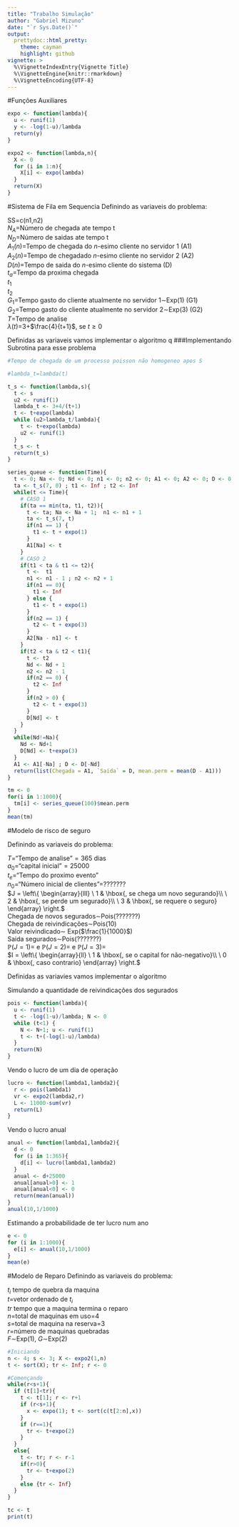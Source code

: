 ```yaml
---
title: "Trabalho Simulação"
author: "Gabriel Mizuno"
date: "`r Sys.Date()`"
output:
  prettydoc::html_pretty:
    theme: cayman
    highlight: github
vignette: >
  %\VignetteIndexEntry{Vignette Title}
  %\VignetteEngine{knitr::rmarkdown}
  %\VignetteEncoding{UTF-8}
---
```


#Funções Auxiliares

```r
expo <- function(lambda){
  u <- runif(1)
  y <- -log(1-u)/lambda
  return(y)
}
```

```r
expo2 <- function(lambda,n){
  X <- 0
  for (i in 1:n){
    X[i] <- expo(lambda)
  }
  return(X)
}
```

#Sistema de Fila em Sequencia
Definindo as variaveis do problema:

SS=c(n1,n2)  
$N_A$=Número de chegada ate tempo t  
$N_D$=Número de saidas ate tempo t  
$A_1(n)$=Tempo de chegada do $n$-esimo cliente no servidor 1 (A1)  
$A_2(n)$=Tempo de chegadado $n$-esimo cliente no servidor 2 (A2)  
$D(n)$=Tempo de saida do $n$-esimo cliente do sistema (D)  
$t_a$=Tempo da proxima chegada  
$t_1$  
$t_2$  
$G_1$=Tempo gasto do cliente atualmente no servidor 1$\sim$Exp(1) (G1)    
$G_2$=Tempo gasto do cliente atualmente no servidor 2$\sim$Exp(3) (G2)   
$T$=Tempo de analise  
$\lambda(t)$=3+$\frac{4}{t+1}$, se $t\geq 0$

Definidas as variaveis vamos implementar o algoritmo
 q
###Implementando Subrotina para esse problema

```r
#Tempo de chegada de um processo poisson não homogeneo apos S

#lambda_t=lambda(t)

t_s <- function(lambda,s){
  t <- s
  u2 <- runif(1)
  lambda_t <- 3+4/(t+1)
  t <- t+expo(lambda)
  while (u2>lambda_t/lambda){
    t <- t+expo(lambda)
    u2 <- runif(1)
  }
  t_s <- t
  return(t_s)
}
```

```r
series_queue <- function(Time){
  t <- 0; Na <- 0; Nd <- 0; n1 <- 0; n2 <- 0; A1 <- 0; A2 <- 0; D <- 0
  ta <- t_s(7, 0) ; t1 <- Inf ; t2 <- Inf
  while(t <= Time){
    # CASO 1
    if(ta == min(ta, t1, t2)){
      t <- ta; Na <- Na + 1;  n1 <- n1 + 1
      ta <- t_s(7, t) 
      if(n1 == 1) {
        t1 <- t + expo(1)
      }
      A1[Na] <- t
    }
    # CASO 2
    if(t1 < ta & t1 <= t2){
      t <-  t1
      n1 <- n1 - 1 ; n2 <- n2 + 1
      if(n1 == 0){
        t1 <- Inf
      } else {
        t1 <- t + expo(1)
      }
      if(n2 == 1) {
        t2 <- t + expo(3)
      }
      A2[Na - n1] <- t
    }
    if(t2 < ta & t2 < t1){
      t <- t2
      Nd <- Nd + 1
      n2 <- n2 - 1
      if(n2 == 0) {
        t2 <- Inf
      }
      if(n2 > 0) {
        t2 <- t + expo(3)
      }
      D[Nd] <- t
    }
  }
  while(Nd!=Na){
    Nd <- Nd+1
    D[Nd] <- t+expo(3)
  }
  A1 <- A1[-Na] ; D <- D[-Nd]
  return(list(Chegada = A1, `Saída` = D, mean.perm = mean(D - A1)))
}

tm <- 0
for(i in 1:1000){
  tm[i] <- series_queue(100)$mean.perm
}
mean(tm)
```


#Modelo de risco de seguro

Definindo as variaveis do problema:  

$T$="Tempo de analise"$=365$ dias  
$a_0$="capital inicial"$=25000$  
$t_e$="Tempo do proximo evento"  
$n_0$="Número inicial de clientes"=???????   
$J = \left\{
\begin{array}{lll}
\ 1 & \hbox{, se chega um novo segurando}\\
\ 2 & \hbox{, se perde um segurado}\\
\ 3 & \hbox{, se requere o seguro}
\end{array}
\right.$  
Chegada de novos segurados$\sim$Pois(???????)  
Chegada de reivindicações$\sim$Pois(10)  
Valor reivindicado$\sim$ Exp($\frac{1}{1000}$)   
Saida segurados$\sim$Pois(???????)   
$\mathbb{P}(J=1)=$ e $\mathbb{P}(J=2)=$ e $\mathbb{P}(J=3)=$  
$I = \left\{
\begin{array}{ll}
\ 1 & \hbox{, se o capital for não-negativo}\\
\ 0 & \hbox{, caso contrario}
\end{array}
\right.$ 
  
Definidas as variavies vamos implementar o algoritmo

Simulando a quantidade de reivindicações dos segurados
```r
pois <- function(lambda){
  u <- runif(1)
  t <- -log(1-u)/lambda; N <- 0
  while (t<1) {
    N <- N+1; u <- runif(1)
    t <- t+(-log(1-u)/lambda)
  }
  return(N)
}
```

Vendo o lucro de um dia de operação

```r
lucro <- function(lambda1,lambda2){
  r <- pois(lambda1)
  vr <- expo2(lambda2,r)
  L <- 11000-sum(vr)
  return(L)
}
```

Vendo o lucro anual

```r
anual <- function(lambda1,lambda2){
  d <- 0
  for (i in 1:365){
    d[i] <- lucro(lambda1,lambda2)
  }
  anual <- d+25000
  anual[anual>0] <- 1
  anual[anual<0] <- 0
  return(mean(anual))
}
anual(10,1/1000)
```

Estimando a probabilidade de ter lucro num ano

```r
e <- 0
for (i in 1:1000){
  e[i] <- anual(10,1/1000)
}
mean(e)
```


#Modelo de Reparo
Definindo as variaveis do problema: 

$t_i$ tempo de quebra da maquina    
$t$=vetor ordenado de $t_i$  
$tr$ tempo que a maquina termina o reparo  
$n$=total de maquinas em uso=4  
$s$=total de maquina na reserva=3    
$r$=número de maquinas quebradas  
$F\sim$Exp(1), $G\sim$Exp(2)   

```r
#Iniciando
n <- 4; s <- 3; X <- expo2(1,n)
t <- sort(X); tr <- Inf; r <- 0

#Començando
while(r<s+1){
  if (t[1]<tr){
    t <- t[1]; r <- r+1
    if (r<s+1){
      x <- expo(1); t <- sort(c(t[2:n],x))
    }
    if (r==1){
      tr <- t+expo(2)
    }
  }
  else{
    t <- tr; r <- r-1
    if(r>0){
      tr <- t+expo(2)
    }
    else {tr <- Inf}
  }
}

tc <- t
print(t)
```

